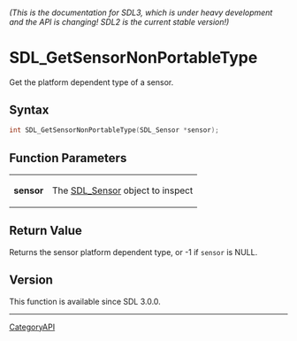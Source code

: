 ====== (This is the documentation for SDL3, which is under heavy development and the API is changing! SDL2 is the current stable version!) ======
= SDL_GetSensorNonPortableType =

Get the platform dependent type of a sensor.

== Syntax ==

<syntaxhighlight lang='c'>
int SDL_GetSensorNonPortableType(SDL_Sensor *sensor);
</syntaxhighlight>

== Function Parameters ==

{|
|'''sensor'''
|The [[SDL_Sensor]] object to inspect
|}

== Return Value ==

Returns the sensor platform dependent type, or -1 if <code>sensor</code> is
NULL.

== Version ==

This function is available since SDL 3.0.0.

----
[[CategoryAPI]]



